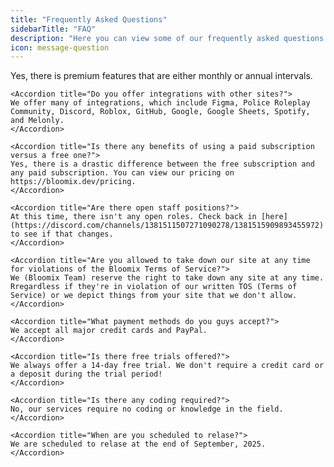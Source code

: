 ```yaml
---
title: "Frequently Asked Questions"
sidebarTitle: "FAQ"
description: "Here you can view some of our frequently asked questions with answers so you don't have to make a ticket!"
icon: message-question
---
```


<AccordionGroup>
    <Accordion title="Is there any premium features?">
    Yes, there is premium features that are either monthly or annual intervals.
    </Accordion>
    
    <Accordion title="Do you offer integrations with other sites?">
    We offer many of integrations, which include Figma, Police Roleplay Community, Discord, Roblox, GitHub, Google, Google Sheets, Spotify, and Melonly.
    </Accordion>
    
    <Accordion title="Is there any benefits of using a paid subscription versus a free one?">
    Yes, there is a drastic difference between the free subscription and any paid subscription. You can view our pricing on https://bloomix.dev/pricing.
    </Accordion>

    <Accordion title="Are there open staff positions?">
    At this time, there isn't any open roles. Check back in [here](https://discord.com/channels/1381511507271090278/1381515909893455972) to see if that changes.
    </Accordion>
    
    <Accordion title="Are you allowed to take down our site at any time for violations of the Bloomix Terms of Service?">
    We (Bloomix Team) reserve the right to take down any site at any time. Rregardless if they're in violation of our written TOS (Terms of Service) or we depict things from your site that we don't allow.
    </Accordion>
    
    <Accordion title="What payment methods do you guys accept?">
    We accept all major credit cards and PayPal.
    </Accordion>

    <Accordion title="Is there free trials offered?">
    We always offer a 14-day free trial. We don't require a credit card or a deposit during the trial period!
    </Accordion>

    <Accordion title="Is there any coding required?">
    No, our services require no coding or knowledge in the field. 
    </Accordion>

    <Accordion title="When are you scheduled to relase?">
    We are scheduled to relase at the end of September, 2025.
    </Accordion>

</AccordionGroup>